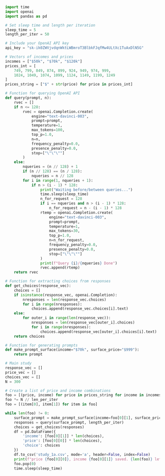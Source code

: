 ```python
import time
import openai
import pandas as pd

# Set sleep time and length per iteration
sleep_time = 5
length_per_iter = 50

# Include your OpenAI API key
api_key = "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"

# Vectors of incomes and prices
incomes = ["$50k", "$70k", "$120k"]
prices_int = [
    749, 799, 849, 874, 899, 924, 949, 974, 999,
    1024, 1049, 1074, 1099, 1124, 1149, 1199, 1249
]
prices_string = ["$" + str(price) for price in prices_int]

# Function for querying OpenAI API
def query(prompt, n):
    rvec = []
    if n <= 128:
        rvec = openai.Completion.create(
            engine="text-davinci-003",
            prompt=prompt,
            temperature=1,
            max_tokens=100,
            top_p=1.0,
            n=n,
            frequency_penalty=0.0,
            presence_penalty=0.0,
            stop=["\"\"\""]
        )
    else:
        nqueries = (n // 128) + 1
        if (n // 128) == (n / 128):
            nqueries = n // 128
        for i in range(1, nqueries + 1):
            if n > (i - 1) * 128:
                print("Waiting before/between queries...")
                time.sleep(sleep_time)
                n_for_request = 128
                if i == nqueries and n > (i - 1) * 128:
                    n_for_request = n - (i - 1) * 128
                rtemp = openai.Completion.create(
                    engine="text-davinci-003",
                    prompt=prompt,
                    temperature=1,
                    max_tokens=30,
                    top_p=1.0,
                    n=n_for_request,
                    frequency_penalty=0.0,
                    presence_penalty=0.0,
                    stop=["\"\"\""]
                )
                print(f"Query {i}/{nqueries} Done")
                rvec.append(rtemp)
    return rvec

# Function for extracting choices from responses
def get_choices(response_vec):
    choices = []
    if isinstance(response_vec, openai.Completion):
        nresponses = len(response_vec.choices)
        for i in range(nresponses):
            choices.append(response_vec.choices[i].text)
    else:
        for outer_i in range(len(response_vec)):
            nresponses = len(response_vec[outer_i].choices)
            for i in range(nresponses):
                choices.append(response_vec[outer_i].choices[i].text)
    return choices

# Function for generating prompts
def make_prompt_surface(income="$70k", surface_price="$999"):
    return prompt

# Main study
response_vec = []
price_vec = []
choices_vec = []
N = 300

# Create a list of price and income combinations
foo = [(price, income) for price in prices_string for income in incomes]
foo *= N // len_per_iter
foo = [(item[0], item[1]) for item in foo]

while len(foo) != 0:
    surface_prompt = make_prompt_surface(income=foo[0][1], surface_price=foo[0][0])
    responses = query(surface_prompt, length_per_iter)
    choices = get_choices(responses)
    df = pd.DataFrame({
        'income': [foo[0][1]] * len(choices),
        'price': [foo[0][0]] * len(choices),
        'choice': choices
    })
    df.to_csv('study_1a.csv', mode='a', header=False, index=False)
    print(f"price {foo[0][0]}, income {foo[0][1]} saved. {len(foo)} left.")
    foo.pop(0)
    time.sleep(sleep_time)
```